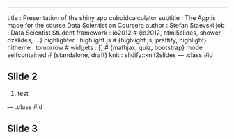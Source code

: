---
title       : Presentation of the shiny app cuboidcalculator
subtitle    : The App is made for the course Data Scientist on Coursera
author      : Stefan Staevski
job         : Data Scientist Student
framework   : io2012        # {io2012, html5slides, shower, dzslides, ...}
highlighter : highlight.js  # {highlight.js, prettify, highlight}
hitheme     : tomorrow      # 
widgets     : []            # {mathjax, quiz, bootstrap}
mode        : selfcontained # {standalone, draft}
knit        : slidify::knit2slides
--- .class #id

## Slide 2

1. test

--- .class #id 

## Slide 3




